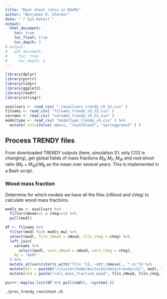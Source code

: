```yaml
---
title: "Root shoot ratio in DGVMs"
author: "Benjamin D. Stocker"
date: "`r Sys.Date()`"
output:
  html_document:
    toc: true
    toc_float: true
    toc_depth: 3
# output:
#   pdf_document:
#     toc: true
#     toc_depth: 2
---
```


```r
library(dplyr)
library(purrr)
library(tidyr)
library(ggplot2)
library(readr)
library(stringr)

availvars <- read_csv( "./availvars_trendy_v5_S1.csv" )
filnams <- read_csv( "filnams_trendy_v5_S1.csv" )
varnams <- read_csv( "varnams_trendy_v5_S1.csv" )
modeltype <- read_csv( "modeltype_trendy_v5.csv" ) %>% 
  mutate( col=ifelse( cn==1, "royalblue3", "springgreen3" ) )
```

## Process TRENDY files

From downloaded TRENDY outputs (here, simulation S1: only CO2 is changing), get global fields of mass fractions $M_R, M_F, M_W$ and root:shoot ratio $(M_F + M_W)/M_R$ as the mean over several years. This is implemented in a Bash script.

### Wood mass fraction

Determine for which models we have all the files (cWood and cVeg) to calculate wood mass fractions.
```r
modls_mw <- availvars %>% 
  filter(cWood==1 & cVeg==1) %>% 
  pull(modl)

df <- filnams %>% 
  filter(modl %in% modls_mw) %>% 
  select(modl, filn_cWood = cWood, filn_cVeg = cVeg) %>% 
  left_join(
    varnams %>% 
      select(modl, varn_cWood = cWood, varn_cVeg = cVeg),
    by = "modl"
  ) %>% 
  mutate_at(vars(starts_with("filn_")), ~str_remove(., ".nc")) %>% 
  mutate(dir = paste0("/cluster/home/bestocke/data/trendy/v5/", modl, "/S1/")) %>% 
  mutate(cmd = paste("calc_mass_fraction_wood", filn_cWood, filn_cVeg, varn_cWood, varn_cVeg, dir))

purrr::map(as.list(df %>% pull(cmd)), ~system(.))
```


```
./proc_trendy_rootshoot.sh
```

